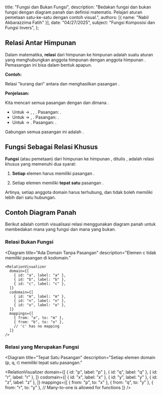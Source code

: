 
  title: "Fungsi dan Bukan Fungsi",
  description: "Bedakan fungsi dan bukan fungsi dengan diagram panah dan definisi matematis. Pelajari aturan pemetaan satu-ke-satu dengan contoh visual.",
  authors: [{ name: "Nabil Akbarazzima Fatih" }],
  date: "04/27/2025",
  subject: "Fungsi Komposisi dan Fungsi Invers",
};

## Relasi Antar Himpunan

Dalam matematika, **relasi** dari himpunan <InlineMath math="A" /> ke himpunan <InlineMath math="B" /> adalah suatu aturan yang menghubungkan anggota himpunan <InlineMath math="A" /> dengan anggota himpunan <InlineMath math="B" />. Pemasangan ini bisa dalam bentuk apapun.

**Contoh:**

Relasi "kurang dari" antara <InlineMath math="A = \{1, 2, 3\}" /> dan <InlineMath math="B = \{1, 2, 3, 4\}" /> menghasilkan pasangan <InlineMath math="(1, 2), (1, 3), (1, 4), (2, 3), (2, 4), (3, 4)" />.

**Penjelasan:**

Kita mencari semua pasangan <InlineMath math="(a, b)" /> dengan <InlineMath math="a \in A" /> dan <InlineMath math="b \in B" /> dimana <InlineMath math="a < b" />.

- Untuk <InlineMath math="a=1" /> -> <InlineMath math="1 < 2" />, <InlineMath math="1 < 3" />, <InlineMath math="1 < 4" />. Pasangan: <InlineMath math="(1, 2), (1, 3), (1, 4)" />.
- Untuk <InlineMath math="a=2" /> -> <InlineMath math="2 < 3" />, <InlineMath math="2 < 4" />. Pasangan: <InlineMath math="(2, 3), (2, 4)" />.
- Untuk <InlineMath math="a=3" /> -> <InlineMath math="3 < 4" />. Pasangan: <InlineMath math="(3, 4)" />.

Gabungan semua pasangan ini adalah <InlineMath math="\{(1, 2), (1, 3), (1, 4), (2, 3), (2, 4), (3, 4)\}" />.

## Fungsi Sebagai Relasi Khusus

**Fungsi** (atau pemetaan) <InlineMath math="f" /> dari himpunan <InlineMath math="A" /> ke himpunan <InlineMath math="B" />, ditulis <InlineMath math="f: A \to B" />, adalah relasi khusus yang memenuhi dua syarat:

1.  **Setiap** elemen <InlineMath math="x \in A" /> harus memiliki pasangan <InlineMath math="y \in B" />.

    <BlockMath math="\forall x \in A, \exists y \in B \text{ sehingga } (x, y) \in f" />

2.  Setiap elemen <InlineMath math="x \in A" /> memiliki **tepat satu** pasangan <InlineMath math="y \in B" />.

    <BlockMath math="\text{Jika } (x, y_1) \in f \text{ dan } (x, y_2) \in f, \text{ maka } y_1 = y_2" />

Artinya, setiap anggota domain harus terhubung, dan tidak boleh memiliki lebih dari satu hubungan.

## Contoh Diagram Panah

Berikut adalah contoh visualisasi relasi menggunakan diagram panah untuk membedakan mana yang fungsi dan mana yang bukan.

### Relasi Bukan Fungsi

<div className="flex flex-col gap-4">
  <Diagram
    title="Satu ke Banyak"
    description="Elemen b memiliki lebih dari satu pasangan (m dan n)."
  >
    <RelationVisualizer
      domain={[
        { id: "a", label: "a" },
        { id: "b", label: "b" },
        { id: "c", label: "c" },
      ]}
      codomain={[
        { id: "m", label: "m" },
        { id: "n", label: "n" },
      ]}
      mappings={[
        { from: "a", to: "m" },
        { from: "b", to: "m" },
        { from: "b", to: "n" },
        { from: "c", to: "n" },
      ]}
    />
  </Diagram>

  <Diagram
    title="Ada Domain Tanpa Pasangan"
    description="Elemen c tidak memiliki pasangan di kodomain."
  >
    <RelationVisualizer
      domain={[
        { id: "a", label: "a" },
        { id: "b", label: "b" },
        { id: "c", label: "c" },
      ]}
      codomain={[
        { id: "m", label: "m" },
        { id: "n", label: "n" },
        { id: "o", label: "o" },
      ]}
      mappings={[
        { from: "a", to: "m" },
        { from: "b", to: "o" },
        // 'c' has no mapping
      ]}
    />
  </Diagram>
</div>

### Relasi yang Merupakan Fungsi

<Diagram
  title="Tepat Satu Pasangan"
  description="Setiap elemen domain (p, q, r) memiliki tepat satu pasangan."
>
  <RelationVisualizer
    domain={[
      { id: "p", label: "p" },
      { id: "q", label: "q" },
      { id: "r", label: "r" },
    ]}
    codomain={[
      { id: "x", label: "x" },
      { id: "y", label: "y" },
      { id: "z", label: "z" },
    ]}
    mappings={[
      { from: "p", to: "x" },
      { from: "q", to: "y" },
      { from: "r", to: "y" }, // Many-to-one is allowed for functions
    ]}
  />
</Diagram>
